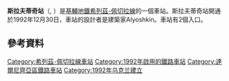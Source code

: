 {{Infobox station 
| name          = 斯拉夫蒂奇<br />{{lang|uk|Славутич}}
| type          = {{METROKIEV type}}
| style         = Syretsko-Pecherska
| image         = Slavutych metro station Kiev 2010 01.jpg
| image_size    = 
| image_caption = 
| address       = [[達爾尼齊亞區|達爾尼齊亞區]]
| borough       = [[基輔|基輔]]
| country       = [[烏克蘭|烏克蘭]]
| coordinates   = {{coord|50|23|39|N|30|36|15|E|region:UA_type:landmark_scale:5000|display=title,inline}}
| line          = {{KIEVMETRO-line3}}
| other         = 
| structure     = 地下
| platform      = 1個[[島式月台|島式月台]]
| depth         = 
| levels        = 1層
| tracks        = 2條
| parking       = 
| bicycle       = 
| baggage_check = 
| opened        = 1992年12月30日
| closed        = 
| rebuilt       = 
| electrified   = 是
| ADA           = 
| code          = 321
| owned         = [[基輔地鐵|基輔地鐵]]
| zone          = 
| smartcardname = 
| smartcardstatus = 
| former        = 
| passengers    = 
| pass_year     = 
| pass_percent  = 
| pass_system   = 
| mpassengers   = 
| services      = 
| map_locator   = 
}}

'''斯拉夫蒂奇站'''（{{lang-uk|Славутич|Slavutych}}, {{IPA audio link|LL-Q8798 (ukr)-Tohaomg-Славутич.wav}}）是[[基輔地鐵|基輔地鐵]][[希列茲-佩切拉線|希列茲-佩切拉線]]的一個車站。斯拉夫蒂奇站開通於1992年12月30日，車站的設計者是建築家Alyoshkin。車站有2個入口。

==參考資料==
{{Reflist}} 
{{commons category|Slavutych Metro Station}}
{{希列茲-佩切拉線}}
[[Category:希列茲-佩切拉線車站|Category:希列茲-佩切拉線車站]]
[[Category:1992年啟用的鐵路車站|Category:1992年啟用的鐵路車站]]
[[Category:達爾尼齊亞區鐵路車站|Category:達爾尼齊亞區鐵路車站]]
[[Category:1992年乌克兰建立|Category:1992年乌克兰建立]]